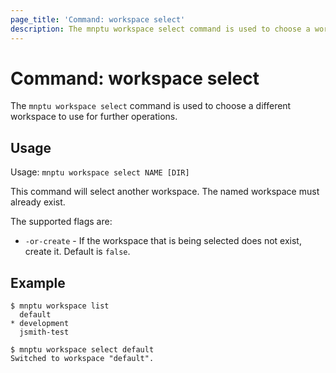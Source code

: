 ```yaml
---
page_title: 'Command: workspace select'
description: The mnptu workspace select command is used to choose a workspace.
---
```


# Command: workspace select

The `mnptu workspace select` command is used to choose a different
workspace to use for further operations.

## Usage

Usage: `mnptu workspace select NAME [DIR]`

This command will select another workspace. The named workspace must already
exist.

The supported flags are:

* `-or-create` - If the workspace that is being selected does not exist, create it. Default is `false`.

## Example

```
$ mnptu workspace list
  default
* development
  jsmith-test

$ mnptu workspace select default
Switched to workspace "default".
```
